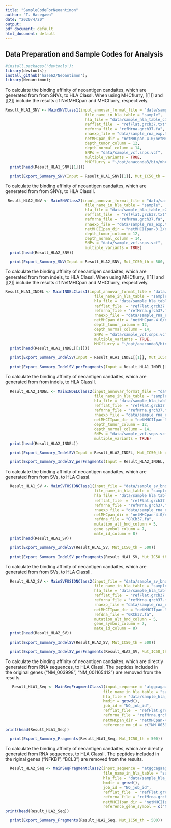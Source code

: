 ```yaml
---
title: "SampleCodeForNeoantimon"
author: "T. Hasegawa"
date: "2020/4/20"
output:
pdf_document: default
html_document: default
---
```


<!--
%\VignetteEngine{knitr::knitr}
%\VignetteIndexEntry{Sample Code to Use Neoantimon}
-->

## Data Preparation and Sample Codes for Analysis
```r
#install.packages('devtools');
library(devtools);
install_github('hase62/Neoantimon');
library(Neoantimon);
```

To calculate the binding affinity of neoantigen candaites, which are generated from from SNVs, to HLA ClassI. 
When using MHCflurry, [[1]] and [[2]] include the results of NetMHCpan and MHCflurry, respectively.
```r
Result_HLA1_SNV <- MainSNVClass1(input_annovar_format_file = "data/sample_vcf.annovar.txt",
                                   file_name_in_hla_table = "sample",
                                   hla_file = "data/sample_hla_table_c1.txt",
                                   refflat_file  = "refFlat.grch37.txt",
                                   refmrna_file = "refMrna.grch37.fa",
                                   rnaexp_file = "data/sample_rna_exp.txt",
                                   netMHCpan_dir = "netMHCpan-4.0/netMHCpan",
                                   depth_tumor_column = 12,
                                   depth_normal_column = 14,
                                   SNPs = "data/sample_vcf.snps.vcf",
                                   multiple_variants = TRUE,
                                   MHCflurry = "~/opt/anaconda3/bin/mhctools")
  print(head(Result_HLA1_SNV[[1]]))
```

```r
  print(Export_Summary_SNV(Input = Result_HLA1_SNV[[1]], Mut_IC50_th = 500, Wt_IC50_th = 500))
```

To calculate the binding affinity of neoantigen candaites, which are generated from from SNVs, to HLA ClassII. 
```r
 Result_HLA2_SNV <- MainSNVClass2(input_annovar_format_file = "data/sample_vcf.annovar.txt",
                                   file_name_in_hla_table = "sample",
                                   hla_file = "data/sample_hla_table_c2.txt",
                                   refflat_file  = "refFlat.grch37.txt",
                                   refmrna_file = "refMrna.grch37.fa",
                                   rnaexp_file = "data/sample_rna_exp.txt",
                                   netMHCIIpan_dir = "netMHCIIpan-3.2/netMHCIIpan",
                                   depth_tumor_column = 12,
                                   depth_normal_column = 14,
                                   SNPs = "data/sample_vcf.snps.vcf",
                                   multiple_variants = TRUE)
  print(head(Result_HLA2_SNV))
```

```r
  print(Export_Summary_SNV(Input = Result_HLA2_SNV, Mut_IC50_th = 500, Wt_IC50_th = 500))
```

To calculate the binding affinity of neoantigen candaites, which are generated from from indels, to HLA ClassI. 
When using MHCflurry, [[1]] and [[2]] include the results of NetMHCpan and MHCflurry, respectively.
```r
Result_HLA1_INDEL <- MainINDELClass1(input_annovar_format_file = "data/sample_vcf.annovar.txt",
                                       file_name_in_hla_table = "sample",
                                       hla_file = "data/sample_hla_table_c1.txt",
                                       refflat_file  = "refFlat.grch37.txt",
                                       refmrna_file = "refMrna.grch37.fa",
                                       rnaexp_file = "data/sample_rna_exp.txt",
                                       netMHCpan_dir = "netMHCpan-4.0/netMHCpan",
                                       depth_tumor_column = 12,
                                       depth_normal_column = 14,
                                       SNPs = "data/sample_vcf.snps.vcf",
                                       multiple_variants = TRUE,
                                       MHCflurry = "~/opt/anaconda3/bin/mhctools")
  print(head(Result_HLA1_INDEL[[1]]))
```

```r
  print(Export_Summary_IndelSV(Input = Result_HLA1_INDEL[[1]], Mut_IC50_th = 500))
```

```r
  print(Export_Summary_IndelSV_perFragments(Input = Result_HLA1_INDEL[[1]], Mut_IC50_th = 500))
```

To calculate the binding affinity of neoantigen candaites, which are generated from from indels, to HLA ClassII. 
```r
  Result_HLA2_INDEL <- MainINDELClass2(input_annovar_format_file = "data/sample_vcf.annovar.txt",
                                       file_name_in_hla_table = "sample",
                                       hla_file = "data/sample_hla_table_c2.txt",
                                       refflat_file  = "refFlat.grch37.txt",
                                       refmrna_file = "refMrna.grch37.fa",
                                       rnaexp_file = "data/sample_rna_exp.txt",
                                       netMHCIIpan_dir = "netMHCIIpan-3.2/netMHCIIpan",
                                       depth_tumor_column = 12,
                                       depth_normal_column = 14,
                                       SNPs = "data/sample_vcf.snps.vcf",
                                       multiple_variants = TRUE)
  print(head(Result_HLA2_INDEL))
```

```r
  print(Export_Summary_IndelSV(Input = Result_HLA2_INDEL, Mut_IC50_th = 500))
```

```r
  print(Export_Summary_IndelSV_perFragments(Input = Result_HLA2_INDEL, Mut_IC50_th = 500))
```

To calculate the binding affinity of neoantigen candaites, which are generated from from SVs, to HLA ClassI. 
```r
  Result_HLA1_SV <- MainSVFUSIONClass1(input_file = "data/sample_sv_bnd.txt",
                                       file_name_in_hla_table = "sample",
                                       hla_file = "data/sample_hla_table_c1.txt",
                                       refflat_file  = "refFlat.grch37.txt",
                                       refmrna_file = "refMrna.grch37.fa",
                                       rnaexp_file = "data/sample_rna_exp.txt",
                                       netMHCpan_dir = "netMHCpan-4.0/netMHCpan",
                                       refdna_file = "GRCh37.fa",
                                       mutation_alt_bnd_column = 5,
                                       gene_symbol_column = 7,
                                       mate_id_column = 8)
  print(head(Result_HLA1_SV))
```

```r
  print(Export_Summary_IndelSV(Result_HLA1_SV, Mut_IC50_th = 500))
```

```r
  print(Export_Summary_IndelSV_perFragments(Result_HLA1_SV, Mut_IC50_th = 500))
```

To calculate the binding affinity of neoantigen candaites, which are generated from from SVs, to HLA ClassII. 
```r
  Result_HLA2_SV <- MainSVFUSIONClass2(input_file = "data/sample_sv_bnd.txt",
                                       file_name_in_hla_table = "sample",
                                       hla_file = "data/sample_hla_table_c2.txt",
                                       refflat_file  = "refFlat.grch37.txt",
                                       refmrna_file = "refMrna.grch37.fa",
                                       rnaexp_file = "data/sample_rna_exp.txt",
                                       netMHCIIpan_dir = "netMHCIIpan-3.2/netMHCIIpan",
                                       refdna_file = "GRCh37.fa",
                                       mutation_alt_bnd_column = 5,
                                       gene_symbol_column = 7,
                                       mate_id_column = 8)
  print(head(Result_HLA2_SV))
```

```r
  print(Export_Summary_IndelSV(Result_HLA2_SV, Mut_IC50_th = 500))
```

```r
  print(Export_Summary_IndelSV_perFragments(Result_HLA2_SV, Mut_IC50_th = 500))
```

To calculate the binding affinity of neoantigen candaites, which are directly generated from RNA sequences, to HLA ClassI. 
The peptides included in the original genes ("NM_003998", "NM_001165412") are removed from the results. 
```r
   Result_HLA1_Seq <- MainSeqFragmentClass1(input_sequence = "atggcagaagatgatccatatttgggaaggcctgaaaaaatgtttcatttggatccttctttgactcatacaatatttaatc",
                                           file_name_in_hla_table = "sample",
                                           hla_file = "data/sample_hla_table_c1.txt",
                                           hmdir = getwd(),
                                           job_id = "NO_job_id",
                                           refflat_file  = "refFlat.grch37.txt",
                                           refmrna_file = "refMrna.grch37.fa",
                                           netMHCpan_dir = "netMHCpan-4.0/netMHCpan",
                                           reference_nm_id = c("NM_003998", "NM_001165412"))
print(head(Result_HLA1_Seq))
```

```r
  print(Export_Summary_Fragments(Result_HLA1_Seq, Mut_IC50_th = 500))
```

To calculate the binding affinity of neoantigen candaites, which are directly generated from RNA sequences, to HLA ClassII. 
The peptides included in the riginal genes ("NFKB1", "BCL3") are removed from the results. 
```r
  Result_HLA2_Seq <- MainSeqFragmentClass2(input_sequence = "atggcagaagatgatccatatttgggaaggcctgaacaaatgtttcatttgatccttctttgactcatacaatatttaatc",
                                           file_name_in_hla_table = "sample",
                                           hla_file = "data/sample_hla_table_c2.txt",
                                           hmdir = getwd(),
                                           job_id = "NO_job_id",
                                           refflat_file  = "refFlat.grch37.txt",
                                           refmrna_file = "refMrna.grch37.fa",
                                           netMHCIIpan_dir = "netMHCIIpan-3.2/netMHCIIpan",
                                           reference_gene_symbol = c("NFKB1", "BCL3"))
print(head(Result_HLA2_Seq))
```

```r
  print(Export_Summary_Fragments(Result_HLA2_Seq, Mut_IC50_th = 500))
```
